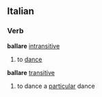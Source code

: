 ==Italian==
===Verb===
'''ballare''' [[intransitive]]
#to [[dance]]
{{it-conj-are|ball|Essere}}
'''ballare''' [[transitive]]
#to dance a [[particular]] dance
{{it-conj-are|ball|Avere}}